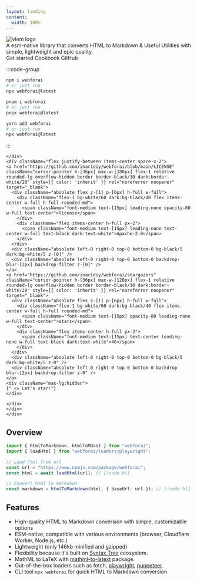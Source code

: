 ```yaml
---
layout: landing
content:
  width: 100%
---
```



<div className="max-w-screen-lg mx-auto vp-doc relative px-6 mb-24 mt-8 md:px-0 md:mb-16">
  <div className="pt-[48px] max-sm:pt-0">
    <div className="max-sm:px-0 flex justify-between z-0 max-md:justify-center">
      <div className="space-y-8 max-w-sm flex flex-col items-start max-md:items-center">
          <img className="h-[72px] dark:invert-[1] max-sm:h-[60px] pr-6" src="/images/logo-full-light.svg" alt="viem logo" />
        <div className="font-regular text-lg max-sm:text-base max-md:text-center">
          A esm-native library that converts HTML to Markdown & Useful Utilities with simple, lightweight and epic quality.
        </div>
        <div className="flex justify-center space-x-2">
          <HomePage.Button href="/getting-started" variant="accent">Get started</HomePage.Button>
          <HomePage.Button href="/cookbook">Cookbook</HomePage.Button>
          <HomePage.Button href="https://github.com/inaridiy/webforai">GitHub</HomePage.Button>
        </div>
      </div>
      <div className="flex flex-col justify-between w-[440px] space-y-10 max-md:hidden">
        <div id="home-install" className="h-full">

:::code-group

```bash [npm]
npm i webforai
# or just run
npx webforai@latest
```

```bash [pnpm]
pnpm i webforai
# or just run
pnpx webforai@latest
```

```bash [yarn]
yarn add webforai
# or just run
npx webforai@latest
```

:::

    </div>
    <div className="flex justify-between items-center space-x-2">
    <a href="https://github.com/inaridiy/webforai/blob/main/LICENSE" className="cursor-pointer h-[36px] max-w-[180px] flex-1 relative rounded-lg overflow-hidden border border-black/10 dark:border-white/20" style={{ color: 'inherit' }} rel="noreferrer noopener" target="_blank">
      <div className="absolute flex z-[1] p-[6px] h-full w-full">
        <div className="flex-1 bg-white/60 dark:bg-black/40 flex items-center w-full h-full rounded-md">
          <span className="font-medium text-[15px] leading-none opacity-80 w-full text-center">license</span>
        </div>
        <div className="flex items-center h-full px-2">
          <span className="font-medium text-[15px] leading-none text-center w-full text-black dark:text-white">Apache-2.0</span>
        </div>
      </div>
      <div className="absolute left-0 right-0 top-0 bottom-0 bg-black/5 dark:bg-white/5 z-[0]" />
      <div className="absolute left-0 right-0 top-0 bottom-0 backdrop-blur-[2px] backdrop-filter z-[0]" />
    </a>
    <a href="https://github.com/inaridiy/webforai/stargazers" className="cursor-pointer h-[36px] max-w-[120px] flex-1 relative rounded-lg overflow-hidden border border-black/10 dark:border-white/20" style={{ color: 'inherit' }} rel="noreferrer noopener" target="_blank">
      <div className="absolute flex z-[1] p-[6px] h-full w-full">
        <div className="flex-1 bg-white/60 dark:bg-black/40 flex items-center w-full h-full rounded-md">
          <span className="font-medium text-[15px] opacity-80 leading-none w-full text-center">stars</span>
        </div>
        <div className="flex items-center h-full px-2">
          <span className="font-medium text-[15px] text-center leading-none w-full text-black dark:text-white">46</span>
        </div>
      </div>
      <div className="absolute left-0 right-0 top-0 bottom-0 bg-black/5 dark:bg-white/5 z-0" />
      <div className="absolute left-0 right-0 top-0 bottom-0 backdrop-blur-[2px] backdrop-filter z-0" />
    </a>
    <div className="max-lg:hidden">
    {" <= Let's star!"}
    </div>

    </div>
    </div>
    </div>

  </div>
</div>



<section className="max-w-screen-md mx-auto">

#
# Overview

```ts twoslash
import { htmlToMarkdown, htmlToMdast } from "webforai";
import { loadHtml } from "webforai/loaders/playwright";

// Load html from url
const url = "https://www.npmjs.com/package/webforai";
const html = await loadHtml(url); // [!code hl]

// Convert html to markdown
const markdown = htmlToMarkdown(html, { baseUrl: url }); // [!code hl]
```

#
# Features

- High-quality HTML to Markdown conversion with simple, customizable options
- ESM-native, compatible with various environments (browser, Cloudflare Worker, Node.js, etc.)
- Lightweight (only 146kb minified and gzipped)
- Flexibility because it's built on [Syntax Tree](https://github.com/syntax-tree) ecosystem.
- MathML to LaTeX with [mathml-to-latext](https://www.npmjs.com/package/mathml-to-latex) package.
- Out-of-the-box loaders such as fetch, [playwright](https://www.npmjs.com/package/playwright), [puppeteer](https://www.npmjs.com/package/puppeteer).
- CLI tool `npx webforai` for quick HTML to Markdown conversion

</section>
